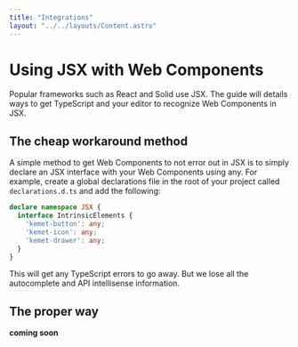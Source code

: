 ```yaml
---
title: "Integrations"
layout: "../../layouts/Content.astro"
---
```


# Using JSX with Web Components

Popular frameworks such as React and Solid use JSX. The guide will details ways to get TypeScript and your editor to recognize Web Components in JSX.

## The cheap workaround method

A simple method to get Web Components to not error out in JSX is to simply declare an JSX interface with your Web Components using any. For example, create a global declarations file in the root of your project called `declarations.d.ts` and add the following:

```ts
declare namespace JSX {
  interface IntrinsicElements {
    'kemet-button': any;
    'kemet-icon': any;
    'kemet-drawer': any;
  }
}
```

This will get any TypeScript errors to go away. But we lose all the autocomplete and API intellisense information.

## The proper way

**coming soon**